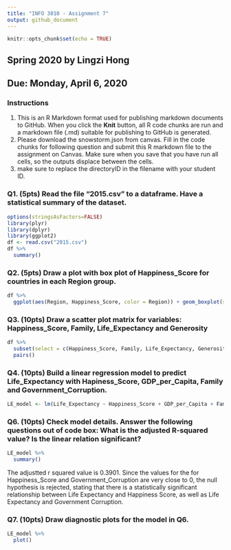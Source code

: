 ```yaml
---
title: "INFO 3010 - Assignment 7"
output: github_document
---
```


```r
knitr::opts_chunk$set(echo = TRUE)
```

## Spring 2020 by Lingzi Hong
## Due: Monday, April 6, 2020
### Instructions
1. This is an R Markdown format used for publishing markdown documents to GitHub. When you click the **Knit** button, all R code chunks are run and a markdown file (.md) suitable for publishing to GitHub is generated.
2. Please download the snowstorm.json from canvas. Fill in the code chunks for following question and submit this R markdown file to the assignment on Canvas. Make sure when you save that you have run all cells, so the outputs displace between the cells.
3. make sure to replace the directoryID in the filename with your student ID. 


### Q1. (5pts) Read the file "2015.csv" to a dataframe. Have a statistical summary of the dataset. 
```r
options(stringsAsFactors=FALSE)
library(plyr)
library(dplyr)
library(ggplot2)
df <- read.csv("2015.csv")
df %>% 
  summary()
```

### Q2. (5pts) Draw a plot with box plot of Happiness_Score for countries in each Region group.
```r
df %>% 
  ggplot(aes(Region, Happiness_Score, color = Region)) + geom_boxplot(stat="boxplot")
```

### Q3. (10pts) Draw a scatter plot matrix for variables: Happiness_Score, Family, Life_Expectancy and Generosity
```r
df %>% 
  subset(select = c(Happiness_Score, Family, Life_Expectancy, Generosity)) %>% 
  pairs()
```

### Q4. (10pts) Build a linear regression model to predict Life_Expectancy with Hapiness_Score, GDP_per_Capita, Family and Government_Corruption. 
```r
LE_model <- lm(Life_Expectancy ~ Happiness_Score + GDP_per_Capita + Family + Government_Corruption, data = df)
```

### Q6. (10pts) Check model details. Answer the following questions out of code box: What is the adjusted R-squared value? Is the linear relation significant? 

```r
LE_model %>% 
  summary()
```

The adjustted r squared value is 0.3901. Since the values for the for Happiness_Score and Government_Corruption are very close to 0, the null hypothesis is rejected, stating that there is a statistically significant relationship between Life Expectancy and Happiness Score, as well as Life Expectancy and Government Corruption. 


### Q7. (10pts) Draw diagnostic plots for the model in Q6. 
```r
LE_model %>% 
  plot()
```

